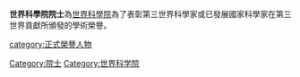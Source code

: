 {{catmore}}
'''世界科學院院士'''為[[世界科學院|世界科學院]]為了表彰第三世界科學家或已發展國家科學家在第三世界貢獻所頒發的學術榮譽。

[[Category:院士|Category:院士]]
[[category:正式榮譽人物|category:正式榮譽人物]]
[[Category:世界科学院|Category:世界科学院]]